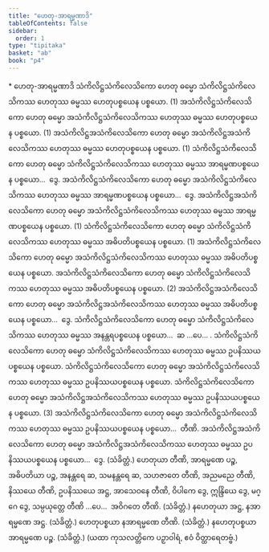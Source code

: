 ```yaml
---
title: "ဟေတု-အာရမ္မဏာဒိ"
tableOfContents: false
sidebar:
  order: 1
type: "tipitaka"
basket: "ab"
book: "p4"
---
```



<DynamicBreadcrumb />

<Paragraph type="center" book="p4">
* ဟေတု-အာရမ္မဏာဒိ
</Paragraph>

<Division number="66" book="p4" e="ch" v="39" p="488">

<Paragraph number="213" book="p4">
သံကိလိဋ္ဌသံကိလေသိကော ဟေတု ဓမ္မော သံကိလိဋ္ဌသံကိလေသိကဿ ဟေတုဿ ဓမ္မဿ ဟေတုပစ္စယေန ပစ္စယော. (1)
</Paragraph>

<Paragraph number="214" book="p4">
အသံကိလိဋ္ဌသံကိလေသိကော ဟေတု ဓမ္မော အသံကိလိဋ္ဌသံကိလေသိကဿ ဟေတုဿ ဓမ္မဿ ဟေတုပစ္စယေန ပစ္စယော. (1)
</Paragraph>

<Paragraph number="215" book="p4">
အသံကိလိဋ္ဌအသံကိလေသိကော ဟေတု ဓမ္မော အသံကိလိဋ္ဌအသံကိလေသိကဿ ဟေတုဿ ဓမ္မဿ ဟေတုပစ္စယေန ပစ္စယော. (1)
</Paragraph>

</Division>
<Division number="67" book="p4" e="ch" v="39" p="488">

<Paragraph number="216" book="p4">
သံကိလိဋ္ဌသံကိလေသိကော ဟေတု ဓမ္မော သံကိလိဋ္ဌသံကိလေသိကဿ ဟေတုဿ ဓမ္မဿ အာရမ္မဏပစ္စယေန ပစ္စယော…  ဒွေ.
</Paragraph>

<Paragraph number="217" book="p4">
အသံကိလိဋ္ဌသံကိလေသိကော ဟေတု ဓမ္မော အသံကိလိဋ္ဌသံကိလေသိကဿ ဟေတုဿ ဓမ္မဿ အာရမ္မဏပစ္စယေန ပစ္စယော…  ဒွေ.
</Paragraph>

<Paragraph number="218" book="p4">
အသံကိလိဋ္ဌအသံကိလေသိကော ဟေတု ဓမ္မော အသံကိလိဋ္ဌသံကိလေသိကဿ ဟေတုဿ ဓမ္မဿ အာရမ္မဏပစ္စယေန ပစ္စယော. (1)
</Paragraph>

</Division>
<Division number="68" book="p4" e="ch" v="39" p="488">

<Paragraph number="219" book="p4">
သံကိလိဋ္ဌသံကိလေသိကော ဟေတု ဓမ္မော သံကိလိဋ္ဌသံကိလေသိကဿ ဟေတုဿ ဓမ္မဿ အဓိပတိပစ္စယေန ပစ္စယော. (1)
</Paragraph>

<Paragraph number="220" book="p4">
အသံကိလိဋ္ဌသံကိလေသိကော ဟေတု ဓမ္မော အသံကိလိဋ္ဌသံကိလေသိကဿ ဟေတုဿ ဓမ္မဿ အဓိပတိပစ္စယေန ပစ္စယော. အသံကိလိဋ္ဌသံကိလေသိကော ဟေတု ဓမ္မော သံကိလိဋ္ဌသံကိလေသိကဿ ဟေတုဿ ဓမ္မဿ အဓိပတိပစ္စယေန ပစ္စယော. (2)
</Paragraph>

<Paragraph number="221" book="p4">
အသံကိလိဋ္ဌအသံကိလေသိကော ဟေတု ဓမ္မော အသံကိလိဋ္ဌအသံကိလေသိကဿ ဟေတုဿ ဓမ္မဿ အဓိပတိပစ္စယေန ပစ္စယော…  ဒွေ.
</Paragraph>

</Division>
<Division number="69" book="p4" e="ch" v="39" p="489">

<Paragraph number="222" book="p4">
သံကိလိဋ္ဌသံကိလေသိကော ဟေတု ဓမ္မော သံကိလိဋ္ဌသံကိလေသိကဿ ဟေတုဿ ဓမ္မဿ အနန္တရပစ္စယေန ပစ္စယော…  ဆ …ပေ… .
</Paragraph>

<Paragraph number="223" book="p4">
သံကိလိဋ္ဌသံကိလေသိကော ဟေတု ဓမ္မော သံကိလိဋ္ဌသံကိလေသိကဿ ဟေတုဿ ဓမ္မဿ ဥပနိဿယပစ္စယေန ပစ္စယော. သံကိလိဋ္ဌသံကိလေသိကော ဟေတု ဓမ္မော အသံကိလိဋ္ဌသံကိလေသိကဿ ဟေတုဿ ဓမ္မဿ ဥပနိဿယပစ္စယေန ပစ္စယော. သံကိလိဋ္ဌသံကိလေသိကော ဟေတု ဓမ္မော အသံကိလိဋ္ဌအသံကိလေသိကဿ ဟေတုဿ ဓမ္မဿ ဥပနိဿယပစ္စယေန ပစ္စယော. (3)
</Paragraph>

<Paragraph number="224" book="p4">
အသံကိလိဋ္ဌသံကိလေသိကော ဟေတု ဓမ္မော အသံကိလိဋ္ဌသံကိလေသိကဿ ဟေတုဿ ဓမ္မဿ ဥပနိဿယပစ္စယေန ပစ္စယော…  တီဏိ.
</Paragraph>

<Paragraph number="225" book="p4">
အသံကိလိဋ္ဌအသံကိလေသိကော ဟေတု ဓမ္မော အသံကိလိဋ္ဌအသံကိလေသိကဿ ဟေတုဿ ဓမ္မဿ ဥပနိဿယပစ္စယေန ပစ္စယော…  ဒွေ. (သံခိတ္တံ.)
</Paragraph>

</Division>
<Division number="70" book="p4" e="ch" v="39" p="489">

<Paragraph number="226" book="p4">
ဟေတုယာ တီဏိ, အာရမ္မဏေ ပဉ္စ, အဓိပတိယာ ပဉ္စ, အနန္တရေ ဆ, သမနန္တရေ ဆ, သဟဇာတေ တီဏိ, အညမညေ တီဏိ, နိဿယေ တီဏိ, ဥပနိဿယေ အဋ္ဌ, အာသေဝနေ တီဏိ, ဝိပါကေ ဒွေ, ဣန္ဒြိယေ ဒွေ, မဂ္ဂေ ဒွေ, သမ္ပယုတ္တေ တီဏိ …ပေ…  အဝိဂတေ တီဏိ. (သံခိတ္တံ.)
</Paragraph>

<Paragraph number="227" book="p4">
နဟေတုယာ အဋ္ဌ, နအာရမ္မဏေ အဋ္ဌ. (သံခိတ္တံ.)
</Paragraph>

<Paragraph number="228" book="p4">
ဟေတုပစ္စယာ နအာရမ္မဏေ တီဏိ. (သံခိတ္တံ.)
</Paragraph>

<Paragraph number="229" book="p4">
နဟေတုပစ္စယာ အာရမ္မဏေ ပဉ္စ. (သံခိတ္တံ.)
</Paragraph>

<Paragraph number="230" book="p4">
(ယထာ ကုသလတ္တိကေ ပဉှာဝါရံ, ဧဝံ ဝိတ္ထာရေတဗ္ဗံ.)
</Paragraph>
</Division>